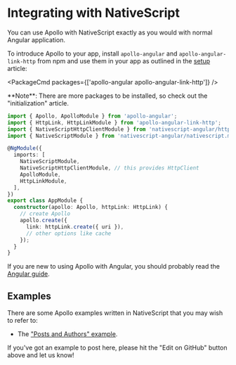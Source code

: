 
# Integrating with NativeScript

You can use Apollo with NativeScript exactly as you would with normal Angular application.

To introduce Apollo to your app, install `apollo-angular` and `apollo-angular-link-http` from npm
and use them in your app as outlined in the [setup](../basics/setup) article:

<PackageCmd packages={['apollo-angular apollo-angular-link-http']} />

<Callout>
  **Note**: There are more packages to be installed, so check out the "initialization" article.
</Callout>

```ts
import { Apollo, ApolloModule } from 'apollo-angular';
import { HttpLink, HttpLinkModule } from 'apollo-angular-link-http';
import { NativeScriptHttpClientModule } from 'nativescript-angular/http-client';
import { NativeScriptModule } from 'nativescript-angular/nativescript.module';

@NgModule({
  imports: [
    NativeScriptModule,
    NativeScriptHttpClientModule, // this provides HttpClient
    ApolloModule,
    HttpLinkModule,
  ],
})
export class AppModule {
  constructor(apollo: Apollo, httpLink: HttpLink) {
    // create Apollo
    apollo.create({
      link: httpLink.create({ uri }),
      // other options like cache
    });
  }
}
```

If you are new to using Apollo with Angular, you should probably read the [Angular guide](/).

## Examples

There are some Apollo examples written in NativeScript that you may wish to refer to:

- The ["Posts and Authors" example](https://github.com/kamilkisiela/apollo-angular-nativescript).

<Callout>
  If you've got an example to post here, please hit the "Edit on GitHub" button above and let us
  know!
</Callout>
